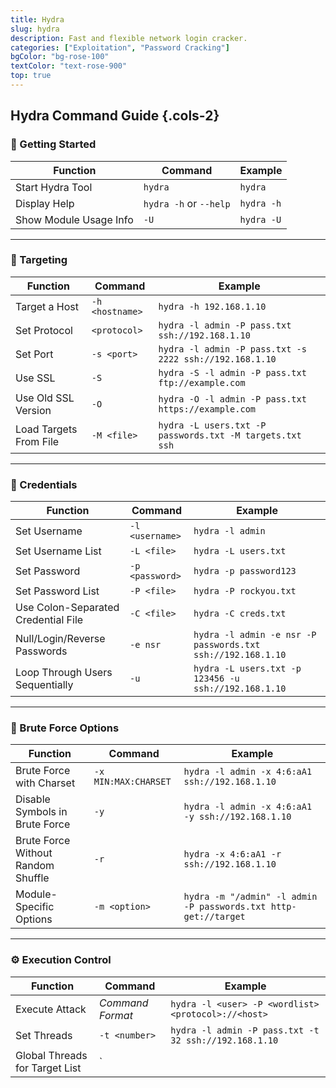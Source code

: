 ```yaml
---
title: Hydra
slug: hydra
description: Fast and flexible network login cracker.
categories: ["Exploitation", "Password Cracking"]
bgColor: "bg-rose-100"
textColor: "text-rose-900"
top: true
---
```


## Hydra Command Guide {.cols-2}

### 🔰 Getting Started

| Function               | Command                | Example    |
| ---------------------- | ---------------------- | ---------- |
| Start Hydra Tool       | `hydra`                | `hydra`    |
| Display Help           | `hydra -h` or `--help` | `hydra -h` |
| Show Module Usage Info | `-U`                   | `hydra -U` |

---

### 🎯 Targeting

| Function               | Command         | Example                                                  |
| ---------------------- | --------------- | -------------------------------------------------------- |
| Target a Host          | `-h <hostname>` | `hydra -h 192.168.1.10`                                  |
| Set Protocol           | `<protocol>`    | `hydra -l admin -P pass.txt ssh://192.168.1.10`          |
| Set Port               | `-s <port>`     | `hydra -l admin -P pass.txt -s 2222 ssh://192.168.1.10`  |
| Use SSL                | `-S`            | `hydra -S -l admin -P pass.txt ftp://example.com`        |
| Use Old SSL Version    | `-O`            | `hydra -O -l admin -P pass.txt https://example.com`      |
| Load Targets From File | `-M <file>`     | `hydra -L users.txt -P passwords.txt -M targets.txt ssh` |

---

### 🔐 Credentials

| Function                            | Command         | Example                                                     |
| ----------------------------------- | --------------- | ----------------------------------------------------------- |
| Set Username                        | `-l <username>` | `hydra -l admin`                                            |
| Set Username List                   | `-L <file>`     | `hydra -L users.txt`                                        |
| Set Password                        | `-p <password>` | `hydra -p password123`                                      |
| Set Password List                   | `-P <file>`     | `hydra -P rockyou.txt`                                      |
| Use Colon-Separated Credential File | `-C <file>`     | `hydra -C creds.txt`                                        |
| Null/Login/Reverse Passwords        | `-e nsr`        | `hydra -l admin -e nsr -P passwords.txt ssh://192.168.1.10` |
| Loop Through Users Sequentially     | `-u`            | `hydra -L users.txt -p 123456 -u ssh://192.168.1.10`        |

---

### 🔁 Brute Force Options

| Function                           | Command              | Example                                                         |
| ---------------------------------- | -------------------- | --------------------------------------------------------------- |
| Brute Force with Charset           | `-x MIN:MAX:CHARSET` | `hydra -l admin -x 4:6:aA1 ssh://192.168.1.10`                  |
| Disable Symbols in Brute Force     | `-y`                 | `hydra -l admin -x 4:6:aA1 -y ssh://192.168.1.10`               |
| Brute Force Without Random Shuffle | `-r`                 | `hydra -x 4:6:aA1 -r ssh://192.168.1.10`                        |
| Module-Specific Options            | `-m <option>`        | `hydra -m "/admin" -l admin -P passwords.txt http-get://target` |

---

### ⚙️ Execution Control

| Function                       | Command          | Example                                                     |
| ------------------------------ | ---------------- | ----------------------------------------------------------- |
| Execute Attack                 | _Command Format_ | `hydra -l <user> -P <wordlist> <protocol>://<host>`         |
| Set Threads                    | `-t <number>`    | `hydra -l admin -P pass.txt -t 32 ssh://192.168.1.10`       |
| Global Threads for Target List | `